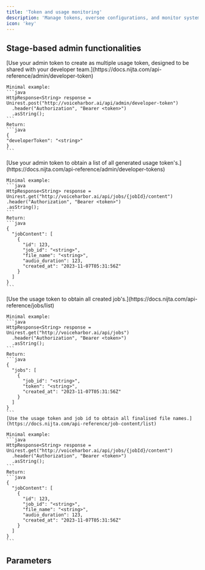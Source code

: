 ```yaml
---
title: 'Token and usage monitoring'
description: 'Manage tokens, oversee configurations, and monitor system usage'
icon: 'key'
---
```


## Stage-based admin functionalities

<Steps>
  <Step title="Usage token generation.">
    [Use your admin token to create as multiple usage token, designed to be shared with your developer team.](https://docs.nijta.com/api-reference/admin/developer-token)

    Minimal example:
    ```java
    HttpResponse<String> response = Unirest.post("http://voiceharbor.ai/api/admin/developer-token")
      .header("Authorization", "Bearer <token>")
      .asString();
    ```
    Return:
    ```java
    {
    "developerToken": "<string>"
    }
    ```
  </Step>
  <Step title="Usage token monitoring.">
    [Use your admin token to obtain a list of all generated usage token's.](https://docs.nijta.com/api-reference/admin/developer-tokens)

    Minimal example:
    ```java
    HttpResponse<String> response = Unirest.get("http://voiceharbor.ai/api/jobs/{jobId}/content")
    .header("Authorization", "Bearer <token>")
    .asString();
    ```
    Return:
    ```java
    {
      "jobContent": [
        {
          "id": 123,
          "job_id": "<string>",
          "file_name": "<string>",
          "audio_duration": 123,
          "created_at": "2023-11-07T05:31:56Z"
        }
      ]
    }
    ```
  </Step>
  <Step title="Job and usage monitoring.">
    [Use the usage token to obtain all created job's.](https://docs.nijta.com/api-reference/jobs/list)
    
    Minimal example:
    ```java
    HttpResponse<String> response = Unirest.get("http://voiceharbor.ai/api/jobs")
      .header("Authorization", "Bearer <token>")
      .asString();
    ```
    Return:
    ```java
    {
      "jobs": [
        {
          "job_id": "<string>",
          "token": "<string>",
          "created_at": "2023-11-07T05:31:56Z"
        }
      ]
    }
    ```
    [Use the usage token and job id to obtain all finalised file names.](https://docs.nijta.com/api-reference/job-content/list)
    
    Minimal example:
    ```java
    HttpResponse<String> response = Unirest.get("http://voiceharbor.ai/api/jobs/{jobId}/content")
      .header("Authorization", "Bearer <token>")
      .asString();
    ```
    Return:
    ```java
    {
      "jobContent": [
        {
          "id": 123,
          "job_id": "<string>",
          "file_name": "<string>",
          "audio_duration": 123,
          "created_at": "2023-11-07T05:31:56Z"
        }
      ]
    }
    ```
  </Step>
</Steps>

## Parameters
